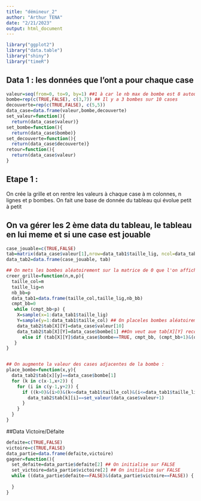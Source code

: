 ---
title: "démineur_2"
author: "Arthur TENA"
date: "2/21/2023"
output: html_document
---

```{r setup, include=FALSE}
library("ggplot2")
library("data.table")
library("shiny")
library("timeR")
```

## Data 1 : les données que l'ont a pour chaque case 

```{r}
valeur=seq(from=0, to=9, by=1) ##1 à car le nb max de bombe est 8 autour d'une case 
bombe=rep(c(TRUE,FALSE), c(3,7)) ## Il y a 3 bombes sur 10 cases 
decouverte=rep(c(TRUE,FALSE), c(5,5)) 
data_case=data.frame(valeur,bombe,decouverte)
set_valeur=function(){
  return(data_case$valeur)}
set_bombe=function(){
  return(data_case$bombe)}
set_decouverte=function(){
  return(data_case$decouverte)}
retour=function(){
  return(data_case$valeur)
}
```

## Etape 1 :
On crée la grille et on rentre les valeurs à chaque case à m colonnes, n lignes et p bombes.
On fait une base de donnée du tableau qui évolue petit à petit

## On va gérer les 2 ème data du tableau, le tableau en lui meme et si une case est jouable

```{r}
case_jouable=c(TRUE,FALSE)
tab=matrix(data_case$valeur[1],nrow=data_tab1$taille_lig, ncol=data_tab1$taille_col)
data_tab2=data.frame(case_jouable, tab)
``` 

```{r}
## On mets les bombes aléatoirement sur la matrice de 0 que l'on affiche par la valeur 9 
creer_grille=function(n,m,p){
  taille_col=m
  taille_lig=n
  nb_bb=p
  data_tab1=data.frame(taille_col,taille_lig,nb_bb)
  cmpt_bb=0
   while (cmpt_bb<p) {
    X=sample(x=1:data_tab1$taille_lig)
    Y=sample(y=1:data_tab1$taille_col) ## On placeles bombes aléatoirement
    data_tab2$tab[X][Y]=data_case$valeur[10]
    data_tab2$tab[X][Y]=data_case$bombe[1] ##On veut aue tab[X][Y] recoive T/F de la data_case$bombe
      else if (tab[X][Y]$data_case$bombe==TRUE, cmpt_bb, (cmpt_bb+1)&(data_tab2$case_jouable[2])) ## S'il y a déja une bombe on n'augmente pas le compteur de bombe
   }
}


## On augmente la valeur des cases adjacentes de la bombe :
place_bombe=function(x,y){
  data_tab2$tab[x][y]==data_case$bombe[1]
  for (k in c(x-1,x+2)) {
    for (i in c(y-1,y+2)) {
      if ((k>0)&(i>0)&(k<=data_tab1$taille_col)&(i<=data_tab1$taille_lig)){
        data_tab2$tab[k][i]==set_valeur(data_case$valeur+1)
      }
    }
  }
}

```

##Data Victoire/Défaite

```{r}
defaite=c(TRUE,FALSE)
victoire=c(TRUE,FALSE)
data_partie=data.frame(defaite,victoire)
gagner=function(){
  set_defaite=data_partie$defaite[2] ## On initialise sur FALSE
  set_victoire=data_partie$victoire[2] ## On initialise sur FALSE
  while ((data_partie$defaite==FALSE)&(data_partie$victoire==FALSE)) {
    
  }
}



```




